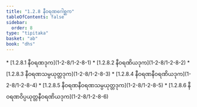```yaml
---
title: "1.2.8 နီဝရဏဂေါစ္ဆက"
tableOfContents: false
sidebar:
  order: 8
type: "tipitaka"
basket: "ab"
book: "dhs"
---
```



<DynamicBreadcrumb />



<TableOfContents book="dhs" section="1.2.8">
* [1.2.8.1 နီဝရဏဒုက](1-2-8/1-2-8-1)
* [1.2.8.2 နီဝရဏိယဒုက](1-2-8/1-2-8-2)
* [1.2.8.3 နီဝရဏသမ္ပယုတ္တဒုက](1-2-8/1-2-8-3)
* [1.2.8.4 နီဝရဏနီဝရဏိယဒုက](1-2-8/1-2-8-4)
* [1.2.8.5 နီဝရဏနီဝရဏသမ္ပယုတ္တဒုက](1-2-8/1-2-8-5)
* [1.2.8.6 နီဝရဏဝိပ္ပယုတ္တနီဝရဏိယဒုက](1-2-8/1-2-8-6)
</TableOfContents>